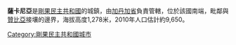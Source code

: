 '''薩卡尼亞'''是[[剛果民主共和國|剛果民主共和國]]的城鎮，由[[加丹加省|加丹加省]]負責管轄，位於該國南端，毗鄰與[[贊比亞|贊比亞]]接壤的邊界，海拔高度1,278米，2010年人口估計約9,650。

{{coord|12|45|S|28|34|E|format=dms|region:CD_type:city|display=title}}

[[Category:剛果民主共和國城市|Category:剛果民主共和國城市]]

{{DRCongo-stub}}